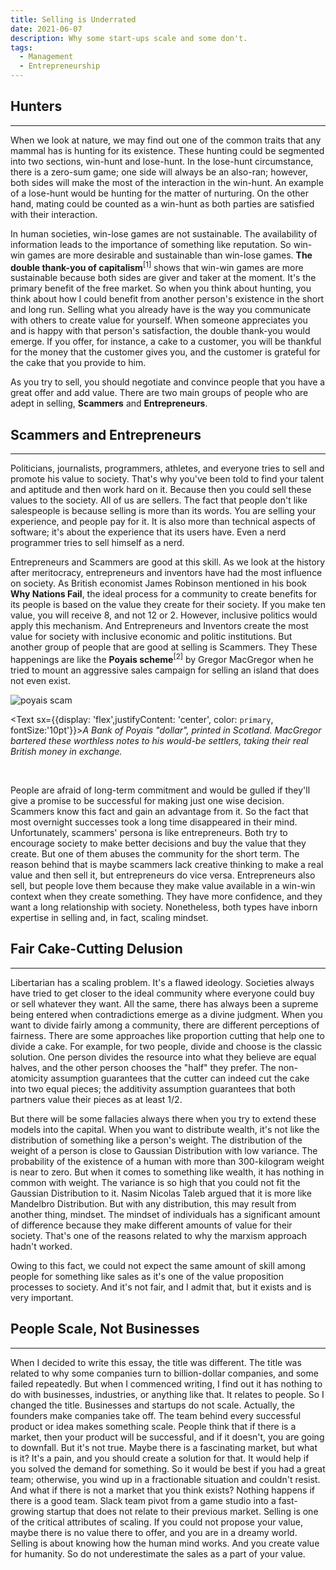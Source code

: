 ```yaml
---
title: Selling is Underrated
date: 2021-06-07
description: Why some start-ups scale and some don't.
tags:
  - Management
  - Entrepreneurship
---
```


## Hunters
---
When we look at nature, we may find out one of the common traits that any mammal has is hunting for its existence.
These hunting could be segmented into two sections, win-hunt and lose-hunt. In the lose-hunt circumstance,
there is a zero-sum game; one side will always be an also-ran; however, both sides will make the most of the interaction in the win-hunt.
An example of a lose-hunt would be hunting for the matter of nurturing. On the other hand, mating could be counted as a win-hunt as both
parties are satisfied with their interaction.

In human societies, win-lose games are not sustainable. The availability of information leads to the importance of something like reputation.
So win-win games are more desirable and sustainable than win-lose games. <b>The double thank-you of capitalism</b><sup>[1]</sup> shows that win-win games are more
sustainable because both sides are giver and taker at the moment. It's the primary benefit of the free market. So when you think about hunting,
you think about how I could benefit from another person's existence in the short and long run. Selling what you already have is the way you
communicate with others to create value for yourself. When someone appreciates you and is happy with that person's satisfaction,
the double thank-you would emerge. If you offer, for instance, a cake to a customer, you will be thankful for the money that the
customer gives you, and the customer is grateful for the cake that you provide to him.

As you try to sell, you should negotiate and convince people that you have a great offer and add value. There are two main groups of
people who are adept in selling, <b>Scammers</b> and <b>Entrepreneurs</b>.

## Scammers and Entrepreneurs
---
Politicians, journalists, programmers, athletes, and everyone tries to sell and promote his value to society.
That's why you've been told to find your talent and aptitude and then work hard on it. Because then you could
sell these values to the society. All of us are sellers. The fact that people don't like salespeople is because
selling is more than its words. You are selling your experience, and people pay for it. It is also more than technical
aspects of software; it's about the experience that its users have. Even a nerd programmer tries to sell himself as a nerd.

Entrepreneurs and Scammers are good at this skill. As we look at the history after meritocracy, entrepreneurs and inventors
have had the most influence on society. As British economist James Robinson mentioned in his book <b>Why Nations Fail</b>,
the ideal process for a community to create benefits for its people is based on the value they create for their society.
If you make ten value, you will receive 8, and not 12 or 2. However, inclusive politics would apply this mechanism. And Entrepreneurs
and Inventors create the most value for society with inclusive economic and politic institutions.
But another group of people that are good at selling is Scammers. They
These happenings are like the <b>Poyais scheme</b><sup>[2]</sup> by Gregor MacGregor when he tried to mount an aggressive sales
campaign for selling an
island that does not even exist.

![poyais scam](./Bank_of_Poyais.jpeg)

<Text sx={{display: 'flex',justifyContent: 'center', color: `primary`, fontSize:'10pt'}}><i>A Bank of Poyais "dollar", printed in Scotland. MacGregor bartered these worthless notes to his would-be settlers, taking their real British money in exchange.
</i></Text>

<br/>

People are afraid of long-term commitment and would be gulled if they'll give a promise to be successful
for making just one wise decision. Scammers know this fact and gain an advantage from it. So the fact that most overnight successes took a
long time disappeared in their mind. Unfortunately, scammers' persona is like entrepreneurs. Both try to encourage society to make better
decisions and buy the value that they create. But one of them abuses the community for the short term. The reason behind that is maybe
scammers lack creative thinking to make a real value and then sell it, but entrepreneurs do vice versa. Entrepreneurs also sell, but people
love them because they make value available in a win-win context when they create something. They have more confidence, and they want a long
relationship with society. Nonetheless, both types have inborn expertise in selling and, in fact, scaling mindset.

## Fair Cake-Cutting Delusion
---
Libertarian has a scaling problem. It's a flawed ideology. Societies always have tried to get closer to the ideal community where everyone could
buy or sell whatever they want. All the same, there has always been a supreme being entered when contradictions emerge as a divine judgment.
When you want to divide fairly among a community, there are different perceptions of fairness. There are some approaches like proportion cutting
that help one to divide a cake. For example, for two people, divide and choose is the classic solution. One person divides the resource into
what they believe are equal halves, and the other person chooses the "half" they prefer. The non-atomicity assumption guarantees that the cutter
can indeed cut the cake into two equal pieces; the additivity assumption guarantees that both partners value their pieces as at least 1/2.

But there will be some fallacies always there when you try to extend these models into the capital. When you want to distribute wealth, it's not
like the distribution of something like a person's weight. The distribution of the weight of a person is close to Gaussian Distribution with low
variance. The probability of the existence of a human with more than 300-kilogram weight is near to zero. But when it comes to something
like wealth, it has nothing in common with weight. The variance is so high that you could not fit the Gaussian Distribution to it.
Nasim Nicolas Taleb argued that it is more like Mandelbro Distribution. But with any distribution, this may result from another thing, mindset.
The mindset of individuals has a significant amount of difference because they make different amounts of value for their society. That's one of
the reasons related to why the marxism approach hadn't worked.

Owing to this fact, we could not expect the same amount of skill among people for something like sales as it's one of the value proposition
processes to society. And it's not fair, and I admit that, but it exists and is very important.

## People Scale, Not Businesses
---
When I decided to write this essay, the title was different. The title was related to why some companies turn to billion-dollar companies,
and some failed repeatedly.
But when I commenced writing, I find out it has nothing to do with businesses, industries, or anything like that.
It relates to people. So I changed the title.
Businesses and startups do not scale. Actually, the founders make companies take off. The team behind every successful
product or idea makes something scale.
People think that if there is a market, then your product will be successful, and if it doesn't, you are going to downfall.
But it's not true. Maybe there is a fascinating market, but what is it? It's a pain,
and you should create a solution for that. It would help if you solved the demand for something. So it would be best if you
had a great team; otherwise, you wind up in a fractionable situation and couldn't resist. And what if there is not a market that you
think exists? Nothing happens if there is a good team. Slack team pivot from a game studio into a fast-growing startup that does not
relate to their previous market.
Selling is one of the critical attributes of scaling. If you could not propose your value, maybe there is no value there to offer,
and you are in a dreamy world. Selling is about knowing how the human mind works.
And you create value for humanity. So do not underestimate the sales as a part of your value.
